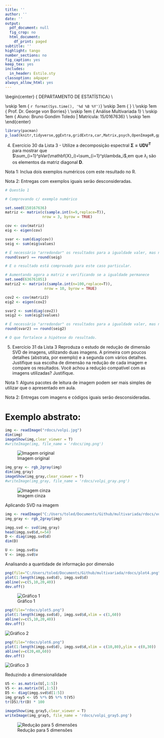 ```yaml
---
title: ''
author: ''
date: ''
output:
  pdf_document: null
  fig_crop: no
  html_document:
    df_print: paged
subtitle: ''
highlight: tango
number_sections: no
fig_caption: yes
keep_tex: yes
includes:
  in_header: Estilo.sty
classoption: a4paper
always_allow_html: yes
---
```

  
  
\begin{center}
{\Large
  DEPARTAMENTO DE ESTATÍSTICA} \\
\vspace{0.5cm}
\begin{figure}[!t]
\centering
\includegraphics[width=9cm, keepaspectratio]{logo-UnB.eps}
\end{figure}
\vskip 1em
{\large
  `r format(Sys.time(), '%d %B %Y')`}
\vskip 3em
{\LARGE
  \textbf{Entrega 2 - Lista 3}} \\
\vskip 1em
{\Large
  Prof. Dr. George von Borries} \\
\vskip 1em
{\Large
  Análise Multivariada 1} \\
\vskip 1em
{\Large
  Aluno: Bruno Gondim Toledo | Matrícula: 15/0167636} \\
\vskip 1em
\end{center}

```r

library(pacman)
p_load(knitr,tidyverse,ggExtra,gridExtra,car,Matrix,psych,OpenImageR,gplots)

```

\newpage

4. Exercício 30 da Lista 3 - Utilize a decomposição espectral $\mathbf{\Sigma=UDV^T}$ para mostrar que $\sum_{i=1}^pVar(\mathbf{X}_i)=\sum_{i=1}^p\lambda_i$,em que $\lambda_i$ são os elementos da matriz diagonal **D**.

Nota 1: Inclua dois exemplos numéricos com este resultado no R.

Nota 2: Entregas com exemplos iguais serão desconsideradas.


```r

# Questão 1

# Comprovando c/ exemplo numérico

set.seed(150167636)
matriz <- matrix(c(sample.int(n=9,replace=T)),
                 nrow = 3, byrow = TRUE)

cov <- cov(matriz)
eig <- eigen(cov)

svar <- sum(diag(cov))
seig <- sum(eig$values)

# É necessário "arredondar" os resultados para a igualdade valer, mas na realidade é uma limitação do R (truncamento)
round(svar) == round(seig)

# E o resultado está comprovado para este caso particular.

# Aumentando agora a matriz e verificando se a igualdade permanece
set.seed(636761051)
matriz2 <- matrix(c(sample.int(n=100,replace=T)),
                  nrow = 10, byrow = TRUE)

cov2 <- cov(matriz2)
eig2 <- eigen(cov2)

svar2 <- sum(diag(cov2))
seig2 <- sum(eig2$values)

# É necessário "arredondar" os resultados para a igualdade valer, mas na realidade é uma limitação do R (truncamento)
round(svar2) == round(seig2)

# O que fortalece a hipótese do resultado.

```


\newpage

5. Exercício 31 da Lista 3 Reproduza o estudo de redução de dimensão SVD de imagens, utilizando duas imagens. A primeira com poucos detalhes (abstrata, por exemplo) e a segunda com vários detalhes. Justifique sua escolha de dimensão na redução de cada imagem e compare os resultados. Você achou a redução compatível com as imagens utilizadas? Justifique.

Nota 1: Alguns pacotes de leitura de imagem podem ser mais simples de utilizar que o apresentado em aula.

Nota 2: Entregas com imagens e códigos iguais serão desconsideradas.


# Exemplo abstrato:
```r

img <- readImage("rdocs/volpi.jpg")
dim(img)
imageShow(img,clear_viewer = T)
#writeImage(img, file_name = 'rdocs/img.png')

```

![Imagem original](C:/Users/toled/Documents/Github/multivariada/rdocs/volpi.jpg)
```r

img_gray <- rgb_2gray(img) 
dim(img_gray)
imageShow(img_gray,clear_viewer = T)
#writeImage(img_gray, file_name = 'rdocs/volpi_gray.png')

```

![Imagem cinza](C:/Users/toled/Documents/Github/multivariada/rdocs/volpi_gray.png)

Aplicando SVD na imagem


```r

img <- readImage("C:/Users/toled/Documents/Github/multivariada/rdocs/volpi.jpg")
img_gray <- rgb_2gray(img) 

imgg.svd <- svd(img_gray)
head(imgg.svd$d,n=54)
D <- diag(imgg.svd$d)
dim(D)

U <- imgg.svd$u
V <- imgg.svd$v

```
\newpage

Analisando a quantidade de informação por dimensão


```r

png(file="C:/Users/toled/Documents/Github/multivariada/rdocs/plot4.png")
plot(1:length(imgg.svd$d), imgg.svd$d)
abline(v=c(5,10,20,40))
dev.off()

```

![Gráfico 1](C:/Users/toled/Documents/Github/multivariada/rdocs/plot4.png)

\newpage

```r

png(file="rdocs/plot5.png")
plot(1:length(imgg.svd$d), imgg.svd$d,xlim = c(1,60))
abline(v=c(5,10,20,40))
dev.off()

```

![Gráfico 2](C:/Users/toled/Documents/Github/multivariada/rdocs/plot5.png)
\newpage

```r

png(file="rdocs/plot6.png")
plot(1:length(imgg.svd$d), imgg.svd$d,xlim = c(10,80),ylim = c(0,30))
abline(v=c(20,40,60))
dev.off()

```

![Gráfico 3](C:/Users/toled/Documents/Github/multivariada/rdocs/plot6.png)
\newpage

Reduzindo a dimensionalidade

```r

U5 <- as.matrix(U[,1:5])
V5 <- as.matrix(V[,1:5])
D5 <- diag(imgg.svd$d[1:5])
img_gray5 <- U5 %*% D5 %*% t(V5)
tr(D5)/tr(D) * 100 

```

```r

imageShow(img_gray5,clear_viewer = T)
writeImage(img_gray5, file_name = 'rdocs/volpi_gray5.png')

```
![Redução para 5 dimensões](C:/Users/toled/Documents/Github/multivariada/rdocs/volpi_gray5.png)

